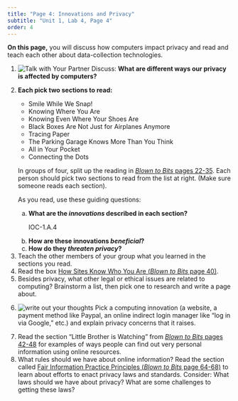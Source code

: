 ```yaml
---
title: "Page 4: Innovations and Privacy"
subtitle: "Unit 1, Lab 4, Page 4"
order: 4
---
```


::: learn
<p><strong>On this page,</strong> you will discuss how computers impact privacy and read and teach each other about data-collection technologies.</p>
:::

<div class="forYouToDo" id="first">

<ol>

<li><img src="/img/icons/talk-with-your-partner.png" title="Talk with Your Partner" alt="Talk with Your Partner" class="inline"/> Discuss: <strong>What are different ways our privacy is affected by computers?</strong></li>

<li>

::: sidenoteBig
<strong>Each pick two sections to read:</strong>

<ul>

<li>Smile While We Snap!</li>

<li>Knowing Where You Are</li>

<li>Knowing Even Where Your Shoes Are</li>

<li>Black Boxes Are Not Just for Airplanes Anymore</li>

<li>Tracing Paper</li>

<li>The Parking Garage Knows More Than You Think</li>

<li>All in Your Pocket</li>

<li>Connecting the Dots</li>

</ul>
:::

<p>In groups of four, split up the reading in <a href="http://www.bitsbook.com/wp-content/uploads/2008/12/B2B_3.pdf#page=40" target="_blank" title="Blown to Bits, Footprints and Fingerprints"><em>Blown to Bits</em> pages 22-35</a>. Each person should pick two sections to read from the list at right. (Make sure someone reads each section).</p>

As you read, use these guiding questions:

<ol type="a">

<li><strong>What are the <em>innovations</em> described in each section?</strong></li>

::: todo
IOC-1.A.4
:::

<li><strong>How are these innovations <em>beneficial</em>?</strong></li>

<li><strong>How do they <em>threaten privacy</em>?</strong></li>

</ol>

</li>

<li>Teach the other members of your group what you learned in the sections you read.</li>

<li>Read the box <a href="http://www.bitsbook.com/wp-content/uploads/2008/12/B2B_3.pdf#page=58" target="_blank" title="Blown to Bits, How Sites Know Who You Are" >How Sites Know Who You Are (<em>Blown to Bits</em> page 40)</a>.</li>



<li>Besides privacy, what other legal or ethical issues are related to computing? Brainstorm a list, then pick one to research and write a page about.</li>

<li>

<img src="/img/icons/write-out-thoughts-mini.png" alt="write out your thoughts"/> Pick a computing innovation (a website, a payment method like Paypal, an online indirect login manager like "log in via Google," etc.) and explain privacy concerns that it raises.

</ol>

</div>

::: ifTime
<ol start="7">

<li>Read the section "Little Brother is Watching" from <a href="http://www.bitsbook.com/wp-content/uploads/2008/12/B2B_3.pdf#page=60" target="_blank" title="Blown to Bits, Little Brother is Watching"><em>Blown to Bits</em> pages 42-48</a> for examples of ways people can find out very personal information using online resources.</li>

<li>What rules should we have about online information? Read the section called <a href="http://www.bitsbook.com/wp-content/uploads/2008/12/B2B_3.pdf#page=82" target="_blank" title="Blown to Bits, Fair Information Practice Principles">Fair Information Practice Principles (<em>Blown to Bits</em> page 64-68)</a> to learn about efforts to enact privacy laws and standards. Consider: What laws should we have about privacy? What are some challenges to getting these laws?</li>

</ol>
:::
